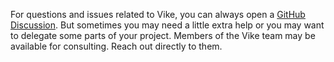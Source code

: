
For questions and issues related to Vike, you can always open a
<a href={githubDiscussions}>GitHub Discussion</a>. But sometimes you may need a little extra help or you
may want to delegate some parts of your project. Members of the <Link href="/#team">Vike team</Link> may be
available for consulting. Reach out directly to them.
